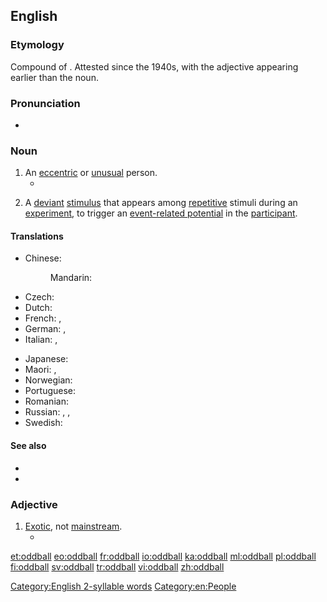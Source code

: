==English==
{{wikipedia}}

===Etymology===
Compound of {{compound|odd|ball|lang=en}}. Attested since the 1940s, with the adjective appearing earlier than the noun.

===Pronunciation===
* {{a|US}} {{IPA|/ˈɑːdˌbɔl/|lang=en}}
 [[Category:English 2-syllable words]]

===Noun===
{{en-noun}}

# An [[eccentric]] or [[unusual]] person.
#* {{quote-book|passage="She's different, mister. A real '''oddball''', if you know what I mean. But your little girl would love her. All kids love the Doll Lady."|author=Maris Soule|title=Storybook Hero|page=5|year=1989}}
# {{lb|en|neuroscience}} A [[deviant]] [[stimulus]] that appears among [[repetitive]] stimuli during an [[experiment]], to trigger an [[event-related potential]] in the [[participant]].

====Translations====
{{trans-top|eccentric person}}
* Chinese:
*: Mandarin: {{t+|cmn|怪人|tr=guàirén|sc=Hani}}
* Czech: {{t|cs|podivín|m}}
* Dutch: {{t+|nl|kwast}}
* French: {{t+|fr|excentrique|m|f}}, {{t+|fr|olibrius|m}}
* German: {{t+|de|Sonderling|m}}, {{t+|de|Exzentriker|m}}
* Italian: {{t+|it|sagoma|f}}, {{t+|it|tomo|m}}
{{trans-mid}}
* Japanese: {{t+|ja|変人|tr=へんじん, henjin|sc=Jpan}}
* Maori: {{t|mi|whanokē}}, {{t|mi|korokē}}
* Norwegian: {{t|no|eksentriker}}
* Portuguese: {{t+|pt|excêntrico|m}}
* Romanian: {{t+|ro|ciudat|m}}
* Russian: {{t+|ru|сумасбро́д|m}}, {{t+|ru|чуда́к|m}}, {{t+|ru|эксце́нтрик|m}}
* Swedish: {{t+|sv|kuf|c}}
{{trans-bottom}}

====See also====
* {{l|en|weirdo}}
* {{l|en|queer fish}}

===Adjective===
{{en-adj|-}}

# [[exotic|Exotic]], not [[mainstream]].
#* {{quote-book|passage=An '''oddball''' word processor, for example, might never be supported by such helpful tools as spelling checkers, indexing programs, footnote utilities,...|title=The Complete Guide to Microsystem Management|author=Steven K. Roberts|year=1984}}

[[Category:en:People]]

[[et:oddball]]
[[eo:oddball]]
[[fr:oddball]]
[[io:oddball]]
[[ka:oddball]]
[[ml:oddball]]
[[pl:oddball]]
[[fi:oddball]]
[[sv:oddball]]
[[tr:oddball]]
[[vi:oddball]]
[[zh:oddball]]
